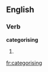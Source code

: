 ==English==

===Verb===
'''categorising'''

# {{present participle of|categorise}}

[[fr:categorising]]